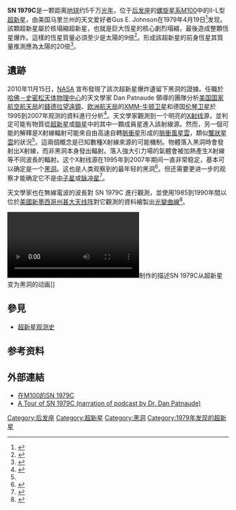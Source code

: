 {{Supernova
| name = SN 1979C
| image = [[File:SN1979C_in_M100.jpg|260px]]<br />M100的图像，箭头所指的天体即为SN 1979C
| epoch = [[J2000.0|J2000.0]]
| type = [[II型超新星|II-L]]<ref>{{cite web|author=A. RAY,R. PETRE,E. M. SCHLEGEL|url=http://iopscience.iop.org/1538-3881/122/2/966/201135.text.html|title=CHANDRA AND ASCA X-RAY OBSERVATIONS OF THE TYPE II-L SUPERNOVA SN 1979C IN NGC 4321 
|date=2010-11-17|language=en}}</ref>
| SNRtype = 不詳
| host = [[M100|M100]]
| constellation = [[后发座|后发座]]
| ra = 12<sup>h</sup> 22<sup>m</sup> 58.58<sup>s</sup>
| dec = +15° 47′ 52.7″
| gal = G271.2454 +76.8848 
| discovery = 1979
| iauc =
| mag_v  = +12.23
| distance = 52.5百万[[光年|光年]]
| progenitor = ?
| progenitor_type = ?
| b-v = ?
| notes = 
}}
'''SN 1979C'''是一颗距离[[地球|地球]]约5千万[[光年|光年]]，位于[[后发座|后发座]]的[[螺旋星系|螺旋星系]][[M100|M100]]中的II-L型[[超新星|超新星]]，由美国马里兰州的天文爱好者Gus E. Johnson在1979年4月19日<ref>{{cite web|author=Peter Edmonds|url=http://chandra.harvard.edu/chronicle/0410/sn1979c/index.html|title=The Man Who Discovered SN 1979C and Beat the Machines|language=en|date=2010-11-16|accessdate=2010-11-17|archive-date=2010-11-24|archive-url=https://web.archive.org/web/20101124075608/http://chandra.harvard.edu/chronicle/0410/sn1979c/index.html|dead-url=yes}}</ref>发现。該顆超新星屬於核塌縮超新星，也就是巨大恆星的核心劇烈塌縮，最後造成整顆恆星爆炸。這樣的恆星質量必須至少是太陽的9倍<ref>{{cite journal | last=Gilmore | first=Gerry | title=The Short Spectacular Life of a Superstar | journal=Science | year=2004 | volume=304 | issue=5697 | pages=1915–1916 | url=http://www.sciencemag.org/cgi/content/full/sci;304/5679/1915 | accessdate=2007-05-01 | doi=10.1126/science.1100370 | pmid=15218132 | archive-date=2009-02-01 | archive-url=https://web.archive.org/web/20090201145923/http://www.sciencemag.org/cgi/content/full/sci;304/5679/1915 | dead-url=no }}</ref>。形成該超新星的前身恆星其質量推測應為太陽的20倍<ref name="ut">{{cite web|title=Has a Recent, Nearby Supernova Become a Baby Black Hole?|url=http://www.universetoday.com/78836/has-a-recent-nearby-supernova-become-a-baby-black-hole/|author=Nancy Atkinson|date=November 15, 2010|publisher=[[Universe_Today|Universe Today]]|accessdate=2010-11-18|archive-date=2010-11-18|archive-url=https://web.archive.org/web/20101118012846/http://www.universetoday.com/78836/has-a-recent-nearby-supernova-become-a-baby-black-hole/|dead-url=no}}</ref>。

== 遺跡 ==
2010年11月15日，[[NASA|NASA]] 宣布發現了該次超新星爆炸遺留下黑洞的證據。任職於[[哈佛－史密松天体物理中心|哈佛－史密松天体物理中心]]的天文學家 Dan Patnaude 領導的團隊分析[[美国国家航空航天局|美国国家航空航天局]]的[[钱德拉X射线天文台|錢德拉望遠鏡]]、[[欧洲航天局|欧洲航天局]]的[[XMM-牛顿卫星|XMM-牛顿卫星]]和德国[[伦琴卫星|伦琴卫星]]於1995到2007年观测的資料進行分析<ref name="nasa">{{cite web|url=http://www.nasa.gov/home/hqnews/2010/nov/HQ_10-299_CHANDRA.html|title=NASA'S Chandra Finds Youngest Nearby Black Hole|date=Nov 15, 2010|publisher=[[NASA|NASA]]|accessdate=2010-11-15|author=Trent Perrotto|coauthors=Janet Anderson, Megan Watzke|archive-date=2016-03-03|archive-url=https://web.archive.org/web/20160303211944/http://www.nasa.gov/home/hqnews/2010/nov/HQ_10-299_CHANDRA.html|dead-url=no}}</ref>。天文學家觀測到一个明亮的[[X射线|X射线]]源，並判定可能有物質從[[超新星|超新星]]或[[聯星|聯星]]中的其中一顆成員星進入該射線源。然而，另一個可能的解釋是X射線輻射可能來自由高速自轉[[脈衝星|脈衝星]]形成的[[脈衝風星雲|脈衝風星雲]]，類似[[蟹狀星雲|蟹狀星雲]]的狀況<ref name="nasa"/>。這兩個概念是已知數種X射線來源的可能機制。物體落入黑洞時會發射出X射線，而非黑洞本身發出輻射。落入強大引力場的氣體會被加熱產生X射線等不同波長的輻射。这个X射线源在1995年到2007年期间一直非常稳定，基本可以确定是一个[[黑洞|黑洞]]。这也是人类观察到的最年轻的黑洞<ref>{{Cite web |url=http://www.nasa.gov/home/hqnews/2010/nov/HQ_10-299_CHANDRA.html |title=NASA'S Chandra Finds Youngest Nearby Black Hole |accessdate=2010-11-15 |archive-date=2016-03-03 |archive-url=https://web.archive.org/web/20160303211944/http://www.nasa.gov/home/hqnews/2010/nov/HQ_10-299_CHANDRA.html |dead-url=no }}</ref>。但还需要更进一步的观察才能确定它不是[[中子星|中子星]]或[[脉冲星|脉冲星]]<ref>{{cite web|author=Phil Plait|title=Astronomers may have found youngest black hole|url=http://blogs.discovermagazine.com/badastronomy/2010/11/15/astronomers-may-have-found-youngest-black-hole/|accessdate=2010-11-16|archive-date=2010-11-16|archive-url=https://web.archive.org/web/20101116020919/http://blogs.discovermagazine.com/badastronomy/2010/11/15/astronomers-may-have-found-youngest-black-hole/|dead-url=no}}</ref>。 

天文學家也在無線電波的波長對 SN 1979C 進行觀測，並使用1985到1990年間以位於[[美國|美國]][[新墨西哥州|新墨西哥州]][[甚大天线阵|甚大天线阵]]對它觀測的資料繪製出[[光變曲線|光變曲線]]<ref name="astro">{{cite journal |author=Weiler, K. W.|coauthors=van Dyk, S. D., Discenna, J. L., Panagia, N., & Sramek, R. A. |year=1991 |title=The 10 year radio light curves for SN 1979C |journal=Astrophysical Journal, Part 1 (ISSN 0004-637X)|volume=  380|pages= 161–166 |bibcode=1991ApJ...380..161W |doi = 10.1086/170571 }}</ref>。

[[File:Animation_of_Supernova_Producing_a_Black_Hole_(SN_1979C).ogv|right]]制作的描述SN 1979C从超新星变为黑洞的动画]]

==參見==
*[[超新星观测史|超新星观测史]]

==参考资料==
{{reflist}}

== 外部連結 ==
* [http://simbad.u-strasbg.fr/simbad/sim-id?protocol=html&Ident=SN+1979C&NbIdent=1&Radius=2&Radius.unit=arcmin&submit=submit+id 在M100的SN 1979C]{{Wayback|url=http://simbad.u-strasbg.fr/simbad/sim-id?protocol=html&Ident=SN+1979C&NbIdent=1&Radius=2&Radius.unit=arcmin&submit=submit+id |date=20160312103559 }}
* [http://chandra.harvard.edu/resources/podcasts/ts/ts151110_hd.html A Tour of SN 1979C (narration of podcast by Dr. Dan Patnaude)]{{Wayback|url=http://chandra.harvard.edu/resources/podcasts/ts/ts151110_hd.html |date=20101220013027 }}

[[Category:后发座|Category:后发座]]
[[Category:超新星|Category:超新星]]
[[Category:黑洞|Category:黑洞]]
[[Category:1979年发现的超新星|Category:1979年发现的超新星]]
<!--  WikiBhasha   v=2  time=2010-11-15:18:9:53:849-->